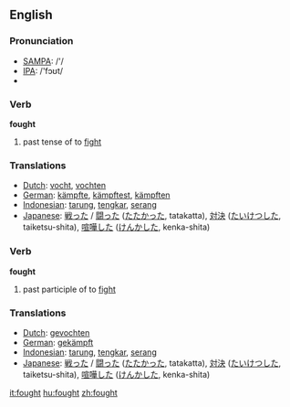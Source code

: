 ==English==

=== Pronunciation ===
*[[w:SAMPA|SAMPA]]: /'/
*[[w:IPA|IPA]]: /'fɔʊt/
*{{audio|en-us-fought.ogg|Audio (US)}}

=== Verb ===

'''fought'''

# past tense of to [[fight]]

=== Translations ===
*[[Dutch]]: [[vocht]], [[vochten]]
*[[German]]: [[kämpfte]], [[kämpftest]], [[kämpften]]
*[[Indonesian]]: [[tarung]], [[tengkar]], [[serang]]
*[[Japanese]]: [[戦った]] / [[闘った]] ([[たたかった]], tatakatta), [[対決]] ([[たいけつ]]した, taiketsu-shita), [[喧嘩]]した ([[けんか]]した, kenka-shita)

=== Verb ===

'''fought'''

# past participle of to [[fight]]

=== Translations ===
*[[Dutch]]: [[gevochten]]
*[[German]]: [[gekämpft]]
*[[Indonesian]]: [[tarung]], [[tengkar]], [[serang]]
*[[Japanese]]: [[戦った]] / [[闘った]] ([[たたかった]], tatakatta), [[対決]] ([[たいけつ]]した, taiketsu-shita), [[喧嘩]]した ([[けんか]]した, kenka-shita)

[[it:fought]]
[[hu:fought]]
[[zh:fought]]